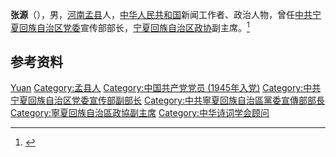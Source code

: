 '''张源'''（{{bd|1917年||1993年|}}），男，[[河南|河南]][[孟县|孟县]]人，[[中华人民共和国|中华人民共和国]]新闻工作者、政治人物，曾任[[中共宁夏回族自治区党委|中共宁夏回族自治区党委]]宣传部部长，[[宁夏回族自治区政协|宁夏回族自治区政协]]副主席。<ref>{{Cite book|title=中华人民共和国职官志|author=何虎生, 李耀东, 向常福主编|publisher=中国社会出版社|year=2003|isbn=9787800883934|location=北京|pages=}}</ref>

== 参考资料 ==
{{reflist}}

{{中国人物小作品}}
{{Navboxes
| title  = 张源在[[中华诗词学会|中华诗词学会]]的职务
| list1  =
{{中华诗词学会第一届理事会}}
}}

{{Authority control}}
{{DEFAULTSORT:Zhang张}}
[[Category:张姓|Yuan]]
[[Category:孟县人|Category:孟县人]]
[[Category:中国共产党党员_(1945年入党)|Category:中国共产党党员 (1945年入党)]]
[[Category:中共宁夏回族自治区党委宣传部副部长|Category:中共宁夏回族自治区党委宣传部副部长]]
[[Category:中共寧夏回族自治區黨委宣傳部部長|Category:中共寧夏回族自治區黨委宣傳部部長]]
[[Category:寧夏回族自治區政協副主席|Category:寧夏回族自治區政協副主席]]
[[Category:中华诗词学会顾问|Category:中华诗词学会顾问]]
